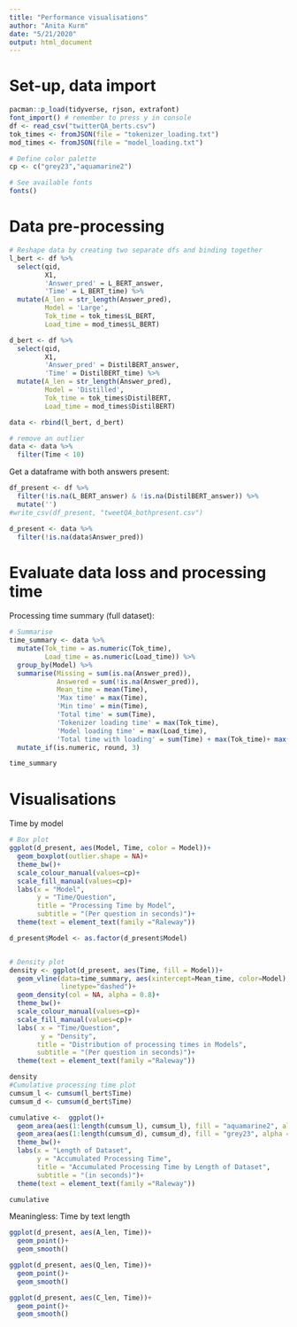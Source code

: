 ```yaml
---
title: "Performance visualisations"
author: "Anita Kurm"
date: "5/21/2020"
output: html_document
---
```

# Set-up, data import
```r
pacman::p_load(tidyverse, rjson, extrafont)
font_import() # remember to press y in console
df <- read_csv("twitterQA_berts.csv")
tok_times <- fromJSON(file = "tokenizer_loading.txt")
mod_times <- fromJSON(file = "model_loading.txt")

# Define color palette
cp <- c("grey23","aquamarine2")

# See available fonts
fonts()
```

# Data pre-processing
```r
# Reshape data by creating two separate dfs and binding together
l_bert <- df %>% 
  select(qid,
         X1,
         'Answer_pred' = L_BERT_answer,
         'Time' = L_BERT_time) %>% 
  mutate(A_len = str_length(Answer_pred),
         Model = 'Large',
         Tok_time = tok_times$L_BERT,
         Load_time = mod_times$L_BERT)

d_bert <- df %>% 
  select(qid,
         X1,
         'Answer_pred' = DistilBERT_answer,
         'Time' = DistilBERT_time) %>% 
  mutate(A_len = str_length(Answer_pred),
         Model = 'Distilled', 
         Tok_time = tok_times$DistilBERT, 
         Load_time = mod_times$DistilBERT)

data <- rbind(l_bert, d_bert)

# remove an outlier
data <- data %>% 
  filter(Time < 10)
```

Get a dataframe with both answers present:
```r
df_present <- df %>% 
  filter(!is.na(L_BERT_answer) & !is.na(DistilBERT_answer)) %>% 
  mutate('')
#write_csv(df_present, "tweetQA_bothpresent.csv")

d_present <- data %>% 
  filter(!is.na(data$Answer_pred))
```

# Evaluate data loss and processing time
Processing time summary (full dataset):
```r
# Summarise 
time_summary <- data %>%
  mutate(Tok_time = as.numeric(Tok_time),
         Load_time = as.numeric(Load_time)) %>% 
  group_by(Model) %>% 
  summarise(Missing = sum(is.na(Answer_pred)),
            Answered = sum(!is.na(Answer_pred)),
            Mean_time = mean(Time),
            'Max time' = max(Time),
            'Min time' = min(Time),
            'Total time' = sum(Time),
            'Tokenizer loading time' = max(Tok_time),
            'Model loading time' = max(Load_time),
            'Total time with loading' = sum(Time) + max(Tok_time)+ max(Load_time)) %>% 
  mutate_if(is.numeric, round, 3)

time_summary
```



# Visualisations
Time by model
```r
# Box plot
ggplot(d_present, aes(Model, Time, color = Model))+
  geom_boxplot(outlier.shape = NA)+
  theme_bw()+
  scale_colour_manual(values=cp)+
  scale_fill_manual(values=cp)+
  labs(x = "Model", 
       y = "Time/Question", 
       title = "Processing Time by Model",
       subtitle = "(Per question in seconds)")+
  theme(text = element_text(family ="Raleway"))

d_present$Model <- as.factor(d_present$Model) 


# Density plot
density <- ggplot(d_present, aes(Time, fill = Model))+
  geom_vline(data=time_summary, aes(xintercept=Mean_time, color=Model),
             linetype="dashed")+
  geom_density(col = NA, alpha = 0.8)+
  theme_bw()+
  scale_colour_manual(values=cp)+
  scale_fill_manual(values=cp)+
  labs( x = "Time/Question", 
        y = "Density",
       title = "Distribution of processing times in Models",
       subtitle = "(Per question in seconds)")+
  theme(text = element_text(family ="Raleway"))

density
#Cumulative processing time plot
cumsum_l <- cumsum(l_bert$Time) 
cumsum_d <- cumsum(d_bert$Time) 

cumulative <-  ggplot()+
  geom_area(aes(1:length(cumsum_l), cumsum_l), fill = "aquamarine2", alpha = 0.8)+
  geom_area(aes(1:length(cumsum_d), cumsum_d), fill = "grey23", alpha = 0.8)+
  theme_bw()+
  labs(x = "Length of Dataset", 
       y = "Accumulated Processing Time", 
       title = "Accumulated Processing Time by Length of Dataset",
       subtitle = "(in seconds)")+
  theme(text = element_text(family ="Raleway"))

cumulative


```

Meaningless:
Time by text length
```r
ggplot(d_present, aes(A_len, Time))+
  geom_point()+
  geom_smooth()

ggplot(d_present, aes(Q_len, Time))+
  geom_point()+
  geom_smooth()

ggplot(d_present, aes(C_len, Time))+
  geom_point()+
  geom_smooth()
```



